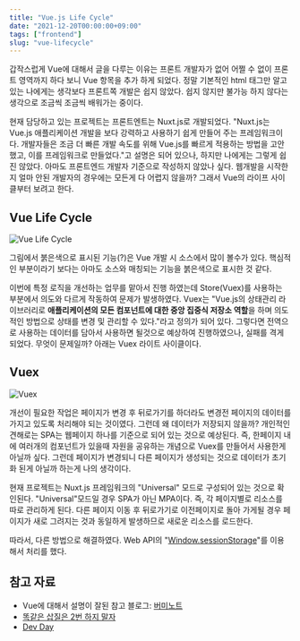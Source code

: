 ```yaml
---
title: "Vue.js Life Cycle"
date: "2021-12-20T00:00:00+09:00"
tags: ["frontend"]
slug: "vue-lifecycle"
---
```


갑작스럽게 Vue에 대해서 글을 다루는 이유는 프론트 개발자가 없어 어쩔 수 없이 프론트 영역까지 하다 보니 Vue 항목을 추가 하게 되었다. 정말 기본적인 html 태그만 알고 있는 나에게는 생각보다 프론트쪽 개발은 쉽지 않았다. 쉽지 않지만 불가능 하지 않다는 생각으로 조금씩 조금씩 배워가는 중이다.

현재 담당하고 있는 프로젝트는 프론트엔트는 Nuxt.js로 개발되었다. "Nuxt.js는 Vue.js 애플리케이션 개발을 보다 강력하고 사용하기 쉽게 만들어 주는 프레임워크이다. 개발자들은 조금 더 빠른 개발 속도를 위해 Vue.js를 빠르게 적용하는 방법을 고안했고, 이를 프레임워크로 만들었다."고 설명은 되어 있으나, 하지만 나에게는 그렇게 쉽진 않았다. 아마도 프론트엔드 개발자 기준으로 작성하지 않았나 싶다. 웹개발을 시작한지 얼마 안된 개발자의 경우에는 모든게 다 어렵지 않을까? 그래서 Vue의 라이프 사이클부터 보려고 한다.

## Vue Life Cycle

![Vue Life Cycle](/assets/img/vuelifecycle.png)

그림에서 붉은색으로 표시된 기능(?)은 Vue 개발 시 소스에서 많이 볼수가 있다. 핵심적인 부분이라기 보다는 아마도 소스와 매칭되는 기능을 붉은색으로 표시한 것 같다.

이번에 특정 로직을 개선하는 업무를 맡아서 진행 하였는데 Store(Vuex)를 사용하는 부분에서 의도와 다르게 작동하여 문제가 발생하였다. Vuex는 "Vue.js의 상태관리 라이브러리로 **애플리케이션의 모든 컴포넌트에 대한 중앙 집중식 저장소 역할**을 하며 의도적인 방법으로 상태를 변경 및 관리할 수 있다."라고 정의가 되어 있다. 그렇다면 전역으로 사용하는 데이터를 담아서 사용하면 될것으로 예상하여 진행하였으나, 실패를 격게 되었다. 무엇이 문제일까? 아래는 Vuex 라이트 사이클이다.

## Vuex

![Vuex](/assets/img/vuex.png)

개선이 필요한 작업은 페이지가 변경 후 뒤로가기를 하더라도 변경전 페이지의 데이터를 가지고 있도록 처리해야 되는 것이였다. 그런데 왜 데이터가 저장되지 않을까? 개인적인 견해로는 SPA는 웹페이지 하나를 기준으로 되어 있는 것으로 예상된다. 즉, 한페이지 내에 여러개의 컴포넌트가 있을때 자원을 공유하는 개념으로 Vuex를 만들어서 사용한게 아닐까 싶다. 그런데 페이지가 변경되니 다른 페이지가 생성되는 것으로 데이터가 초기화 된게 아닐까 하는게 나의 생각이다.

현재 프로젝트는 Nuxt.js 프레임워크의 "Universal" 모드로 구성되어 있는 것으로 확인된다. "Universal"모드일 경우 SPA가 아닌 MPA이다. 즉, 각 페이지별로 리소스를 따로 관리하게 된다. 다른 페이지 이동 후 뒤로가기로 이전페이지로 돌아 가게될 경우 페이지가 새로 그려지는 것과 동일하게 발생하므로 새로운 리소스를 로드한다.

따라서, 다른 방법으로 해결하였다. Web API의 "[Window.sessionStorage](https://developer.mozilla.org/ko/docs/Web/API/Window/sessionStorage)"를 이용해서 처리를 했다.



## 참고 자료
- Vue에 대해서 설명이 잘된 참고 블로그: [버미노트](https://beomy.tistory.com/47)
- [똑같은 삽질은 2번 하지 말자](https://heewon26.tistory.com/156)
- [Dev Day](https://day0404.tistory.com/8)